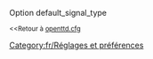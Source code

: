 {{fr/Amorce}}
Option default_signal_type

<small><<Retour à [[Main/fr/Openttd.cfg|openttd.cfg]]</small>
[[Category:fr/Réglages et préférences]]